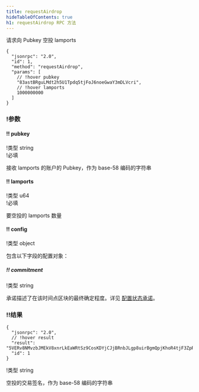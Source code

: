 ```yaml
---
title: requestAirdrop
hideTableOfContents: true
h1: requestAirdrop RPC 方法
---
```


请求向 Pubkey 空投 lamports

<APIMethod>

```jsonc !!request curl
{
  "jsonrpc": "2.0",
  "id": 1,
  "method": "requestAirdrop",
  "params": [
    // !hover pubkey
    "83astBRguLMdt2h5U1Tpdq5tjFoJ6noeGwaY3mDLVcri",
    // !hover lamports
    1000000000
  ]
}
```

### !参数

#### !! pubkey

!类型 string  
!必填

接收 lamports 的账户的 Pubkey，作为 base-58 编码的字符串

#### !! lamports

!类型 u64  
!必填

要空投的 lamports 数量

#### !! config

!类型 object

包含以下字段的配置对象：

##### !! commitment

!类型 string

承诺描述了在该时间点区块的最终确定程度。详见
[配置状态承诺](/docs/rpc#configuring-state-commitment)。

### !!结果

```jsonc !response
{
  "jsonrpc": "2.0",
  // !hover result
  "result": "5VERv8NMvzbJMEkV8xnrLkEaWRtSz9CosKDYjCJjBRnbJLgp8uirBgmQpjKhoR4tjF3ZpRzrFmBV6UjKdiSZkQUW",
  "id": 1
}
```

!类型 string

空投的交易签名，作为 base-58 编码的字符串

</APIMethod>
